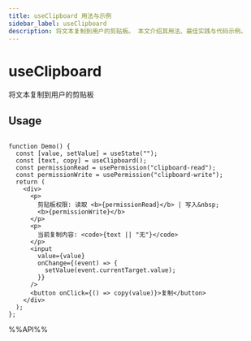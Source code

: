 ```yaml
---
title: useClipboard 用法与示例
sidebar_label: useClipboard
description: 将文本复制到用户的剪贴板。 本文介绍其用法、最佳实践与代码示例。
---
```

# useClipboard

将文本复制到用户的剪贴板


## Usage

```tsx live

function Demo() {
  const [value, setValue] = useState("");
  const [text, copy] = useClipboard();
  const permissionRead = usePermission("clipboard-read");
  const permissionWrite = usePermission("clipboard-write");
  return (
    <div>
      <p>
        剪贴板权限: 读取 <b>{permissionRead}</b> | 写入&nbsp;
        <b>{permissionWrite}</b>
      </p>
      <p>
        当前复制内容: <code>{text || "无"}</code>
      </p>
      <input
        value={value}
        onChange={(event) => {
          setValue(event.currentTarget.value);
        }}
      />
      <button onClick={() => copy(value)}>复制</button>
    </div>
  );
};

```

%%API%%